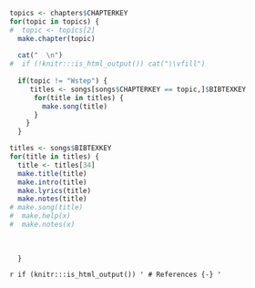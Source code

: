 ```r
topics <- chapters$CHAPTERKEY
for(topic in topics) {
#  topic <- topics[2]
  make.chapter(topic)
      
  cat("  \n")
#  if (!knitr:::is_html_output()) cat("\\vfill")
  
  if(topic != "Wstep") {
     titles <- songs[songs$CHAPTERKEY == topic,]$BIBTEXKEY
      for(title in titles) {
        make.song(title)
      }
    }
  }
```

```r
titles <- songs$BIBTEXKEY
for(title in titles) {
  title <- titles[34]
  make.title(title)
  make.intro(title)
  make.lyrics(title)
  make.notes(title) 
# make.song(title)
#  make.help(x)
#  make.notes(x)
  
  
  
  }
```

`r if (knitr:::is_html_output()) '
# References {-}
'`
